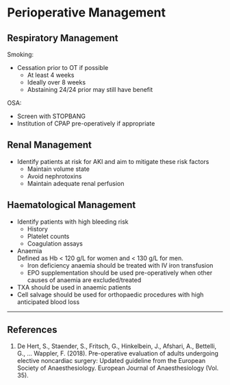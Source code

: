 # Perioperative Management {#sec-periop}

## Respiratory Management

Smoking:

* Cessation prior to OT if possible
	* At least 4 weeks
	* Ideally over 8 weeks
	* Abstaining 24/24 prior may still have benefit

OSA:

* Screen with STOPBANG
* Institution of CPAP pre-operatively if appropriate

## Renal Management

* Identify patients at risk for AKI and aim to mitigate these risk factors
	* Maintain volume state
	* Avoid nephrotoxins
	* Maintain adequate renal perfusion

## Haematological Management

* Identify patients with high bleeding risk
	* History
	* Platelet counts
	* Coagulation assays
* Anaemia\
Defined as Hb < 120 g/L for women and < 130 g/L for men.
	* Iron deficiency anaemia should be treated with IV iron transfusion
	* EPO supplementation should be used pre-operatively when other causes of anaemia are excluded/treated
* TXA should be used in anaemic patients
* Cell salvage should be used for orthopaedic procedures with high anticipated blood loss


---

## References

1. De Hert, S., Staender, S., Fritsch, G., Hinkelbein, J., Afshari, A., Bettelli, G., … Wappler, F. (2018). Pre-operative evaluation of adults undergoing elective noncardiac surgery: Updated guideline from the European Society of Anaesthesiology. European Journal of Anaesthesiology (Vol. 35).